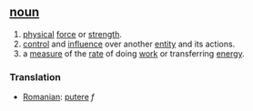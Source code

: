 ==[[noun]]==

# [[physical]] [[force]] or [[strength]].
# [[control]] and [[influence]] over another [[entity]] and its actions.
# a [[measure]] of the [[rate]] of doing [[work]] or transferring [[energy]].

===Translation===
*[[Romanian]]: [[putere]] ''f''